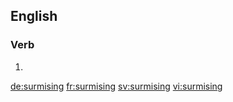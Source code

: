 ==English==

===Verb===
{{head|en}}

# {{present participle of|surmise}}

[[de:surmising]]
[[fr:surmising]]
[[sv:surmising]]
[[vi:surmising]]